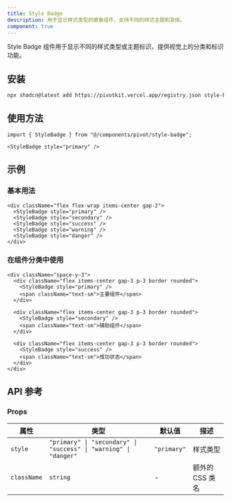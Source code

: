 ```yaml
---
title: Style Badge
description: 用于显示样式类型的徽章组件，支持不同的样式主题和变体。
component: true
---
```


Style Badge 组件用于显示不同的样式类型或主题标识，提供视觉上的分类和标识功能。

<ComponentPreview name="style-badge-demo" />

## 安装

```bash
npx shadcn@latest add https://pivotkit.vercel.app/registry.json style-badge
```

## 使用方法

```tsx
import { StyleBadge } from "@/components/pivot/style-badge";
```

```tsx
<StyleBadge style="primary" />
```

## 示例

### 基本用法

```tsx
<div className="flex flex-wrap items-center gap-2">
  <StyleBadge style="primary" />
  <StyleBadge style="secondary" />
  <StyleBadge style="success" />
  <StyleBadge style="warning" />
  <StyleBadge style="danger" />
</div>
```

### 在组件分类中使用

```tsx
<div className="space-y-3">
  <div className="flex items-center gap-3 p-3 border rounded">
    <StyleBadge style="primary" />
    <span className="text-sm">主要组件</span>
  </div>

  <div className="flex items-center gap-3 p-3 border rounded">
    <StyleBadge style="secondary" />
    <span className="text-sm">辅助组件</span>
  </div>

  <div className="flex items-center gap-3 p-3 border rounded">
    <StyleBadge style="success" />
    <span className="text-sm">成功状态</span>
  </div>
</div>
```

## API 参考

### Props

| 属性        | 类型                                                             | 默认值      | 描述            |
| ----------- | ---------------------------------------------------------------- | ----------- | --------------- |
| `style`     | `"primary" \| "secondary" \| "success" \| "warning" \| "danger"` | `"primary"` | 样式类型        |
| `className` | `string`                                                         | -           | 额外的 CSS 类名 |
